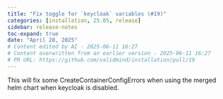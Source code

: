 ```yaml
---
title: "Fix toggle for `keycloak` variables (#19)"
categories: [installation, 25.05, release]
sidebar: release-notes
toc-expand: true
date: "April 28, 2025"
# Content edited by AI - 2025-06-11 16:27
# Content overwritten from an earlier version - 2025-06-11 16:27
# PR URL: https://github.com/validmind/installation/pull/19
---
```


This will fix some CreateContainerConfigErrors when using the merged helm chart when keycloak is disabled.

<!--- VALIDATION SUMMARY
Content Type: title
Validation Status: CHECK
Attempts: 7
Last Validation: 2025-06-11 16:20:46
Reedit Available: Yes
--->
